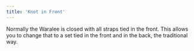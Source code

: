 ```yaml
---
title: 'Knot in Front'
---
```


Normally the Waralee is closed with all straps tied in the front. This allows
you to change that to a set tied in the front and in the back, the traditional
way.
